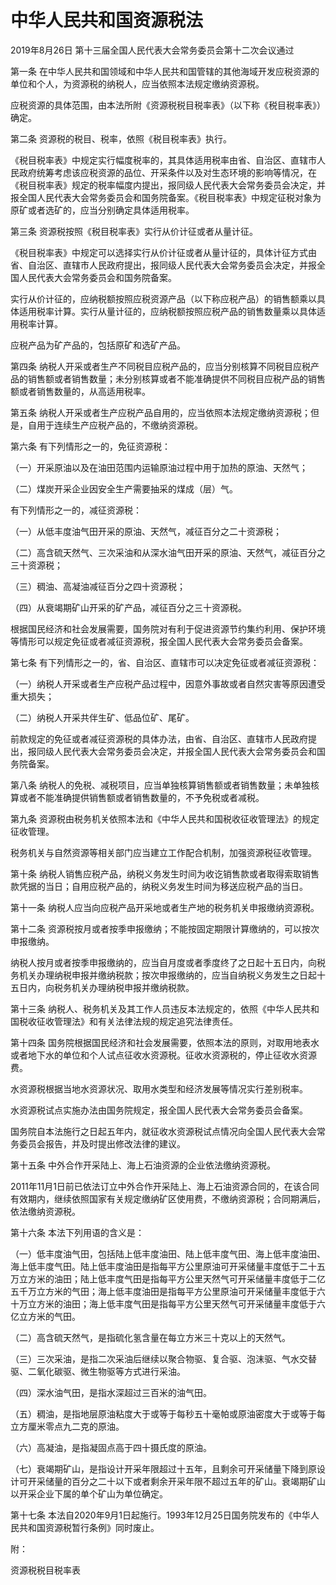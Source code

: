 # 中华人民共和国资源税法

2019年8月26日 第十三届全国人民代表大会常务委员会第十二次会议通过

  

第一条 在中华人民共和国领域和中华人民共和国管辖的其他海域开发应税资源的单位和个人，为资源税的纳税人，应当依照本法规定缴纳资源税。

应税资源的具体范围，由本法所附《资源税税目税率表》（以下称《税目税率表》）确定。

第二条 资源税的税目、税率，依照《税目税率表》执行。

《税目税率表》中规定实行幅度税率的，其具体适用税率由省、自治区、直辖市人民政府统筹考虑该应税资源的品位、开采条件以及对生态环境的影响等情况，在《税目税率表》规定的税率幅度内提出，报同级人民代表大会常务委员会决定，并报全国人民代表大会常务委员会和国务院备案。《税目税率表》中规定征税对象为原矿或者选矿的，应当分别确定具体适用税率。

第三条 资源税按照《税目税率表》实行从价计征或者从量计征。

《税目税率表》中规定可以选择实行从价计征或者从量计征的，具体计征方式由省、自治区、直辖市人民政府提出，报同级人民代表大会常务委员会决定，并报全国人民代表大会常务委员会和国务院备案。

实行从价计征的，应纳税额按照应税资源产品（以下称应税产品）的销售额乘以具体适用税率计算。实行从量计征的，应纳税额按照应税产品的销售数量乘以具体适用税率计算。

应税产品为矿产品的，包括原矿和选矿产品。

第四条 纳税人开采或者生产不同税目应税产品的，应当分别核算不同税目应税产品的销售额或者销售数量；未分别核算或者不能准确提供不同税目应税产品的销售额或者销售数量的，从高适用税率。

第五条 纳税人开采或者生产应税产品自用的，应当依照本法规定缴纳资源税；但是，自用于连续生产应税产品的，不缴纳资源税。

第六条 有下列情形之一的，免征资源税：

（一）开采原油以及在油田范围内运输原油过程中用于加热的原油、天然气；

（二）煤炭开采企业因安全生产需要抽采的煤成（层）气。

有下列情形之一的，减征资源税：

（一）从低丰度油气田开采的原油、天然气，减征百分之二十资源税；

（二）高含硫天然气、三次采油和从深水油气田开采的原油、天然气，减征百分之三十资源税；

（三）稠油、高凝油减征百分之四十资源税；

（四）从衰竭期矿山开采的矿产品，减征百分之三十资源税。

根据国民经济和社会发展需要，国务院对有利于促进资源节约集约利用、保护环境等情形可以规定免征或者减征资源税，报全国人民代表大会常务委员会备案。

第七条 有下列情形之一的，省、自治区、直辖市可以决定免征或者减征资源税：

（一）纳税人开采或者生产应税产品过程中，因意外事故或者自然灾害等原因遭受重大损失；

（二）纳税人开采共伴生矿、低品位矿、尾矿。

前款规定的免征或者减征资源税的具体办法，由省、自治区、直辖市人民政府提出，报同级人民代表大会常务委员会决定，并报全国人民代表大会常务委员会和国务院备案。

第八条 纳税人的免税、减税项目，应当单独核算销售额或者销售数量；未单独核算或者不能准确提供销售额或者销售数量的，不予免税或者减税。

第九条 资源税由税务机关依照本法和《中华人民共和国税收征收管理法》的规定征收管理。

税务机关与自然资源等相关部门应当建立工作配合机制，加强资源税征收管理。

第十条 纳税人销售应税产品，纳税义务发生时间为收讫销售款或者取得索取销售款凭据的当日；自用应税产品的，纳税义务发生时间为移送应税产品的当日。

第十一条 纳税人应当向应税产品开采地或者生产地的税务机关申报缴纳资源税。

第十二条 资源税按月或者按季申报缴纳；不能按固定期限计算缴纳的，可以按次申报缴纳。

纳税人按月或者按季申报缴纳的，应当自月度或者季度终了之日起十五日内，向税务机关办理纳税申报并缴纳税款；按次申报缴纳的，应当自纳税义务发生之日起十五日内，向税务机关办理纳税申报并缴纳税款。

第十三条 纳税人、税务机关及其工作人员违反本法规定的，依照《中华人民共和国税收征收管理法》和有关法律法规的规定追究法律责任。

第十四条 国务院根据国民经济和社会发展需要，依照本法的原则，对取用地表水或者地下水的单位和个人试点征收水资源税。征收水资源税的，停止征收水资源费。

水资源税根据当地水资源状况、取用水类型和经济发展等情况实行差别税率。

水资源税试点实施办法由国务院规定，报全国人民代表大会常务委员会备案。

国务院自本法施行之日起五年内，就征收水资源税试点情况向全国人民代表大会常务委员会报告，并及时提出修改法律的建议。

第十五条 中外合作开采陆上、海上石油资源的企业依法缴纳资源税。

2011年11月1日前已依法订立中外合作开采陆上、海上石油资源合同的，在该合同有效期内，继续依照国家有关规定缴纳矿区使用费，不缴纳资源税；合同期满后，依法缴纳资源税。

第十六条 本法下列用语的含义是：

（一）低丰度油气田，包括陆上低丰度油田、陆上低丰度气田、海上低丰度油田、海上低丰度气田。陆上低丰度油田是指每平方公里原油可开采储量丰度低于二十五万立方米的油田；陆上低丰度气田是指每平方公里天然气可开采储量丰度低于二亿五千万立方米的气田；海上低丰度油田是指每平方公里原油可开采储量丰度低于六十万立方米的油田；海上低丰度气田是指每平方公里天然气可开采储量丰度低于六亿立方米的气田。

（二）高含硫天然气，是指硫化氢含量在每立方米三十克以上的天然气。

（三）三次采油，是指二次采油后继续以聚合物驱、复合驱、泡沫驱、气水交替驱、二氧化碳驱、微生物驱等方式进行采油。

（四）深水油气田，是指水深超过三百米的油气田。

（五）稠油，是指地层原油粘度大于或等于每秒五十毫帕或原油密度大于或等于每立方厘米零点九二克的原油。

（六）高凝油，是指凝固点高于四十摄氏度的原油。

（七）衰竭期矿山，是指设计开采年限超过十五年，且剩余可开采储量下降到原设计可开采储量的百分之二十以下或者剩余开采年限不超过五年的矿山。衰竭期矿山以开采企业下属的单个矿山为单位确定。

第十七条 本法自2020年9月1日起施行。1993年12月25日国务院发布的《中华人民共和国资源税暂行条例》同时废止。

附：

资源税税目税率表